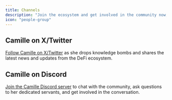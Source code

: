 ```yaml
---
title: Channels
description: "Join the ecosystem and get involved in the community now, so you can stay up-to-date with the latest news and developments."
icon: "people-group"
---
```


## Camille on X/Twitter

[Follow Camille on X/Twitter](https://x.com/MeetCamille) as she drops knowledge bombs and shares the latest news and updates from the DeFi ecosystem.

## Camille on Discord

[Join the Camille Discord server](https://discord.gg/meet-camille) to chat with the community, ask questions to her dedicated servants, and get involved in the conversation.
